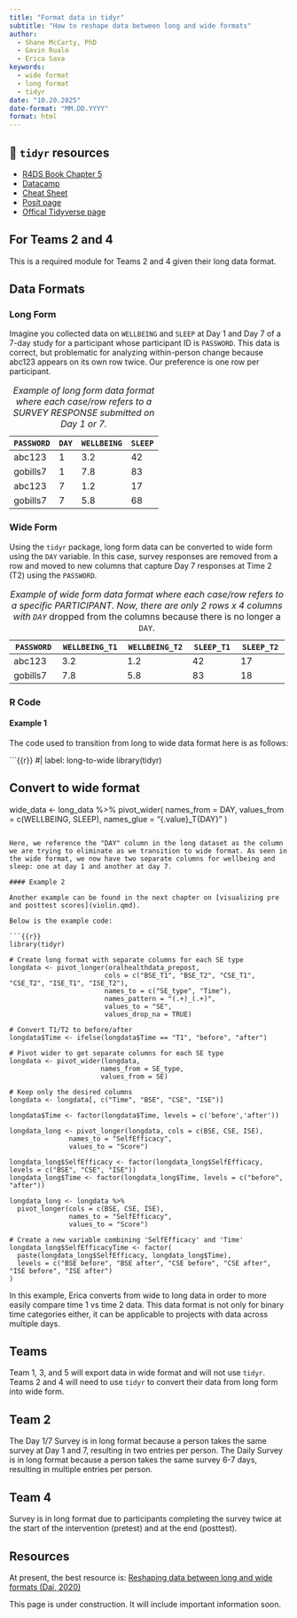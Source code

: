 ```yaml
---
title: "Format data in tidyr"
subtitle: "How to reshape data between long and wide formats"
author: 
  - Shane McCarty, PhD
  - Gavin Rualo
  - Erica Sava
keywords: 
  - wide format
  - long format
  - tidyr
date: "10.20.2025"
date-format: "MM.DD.YYYY"
format: html
---
```


::: callout-tip
## 📖 `tidyr` resources

-   [R4DS Book Chapter 5](https://r4ds.hadley.nz/data-tidy.html)
-   [Datacamp](https://www.datacamp.com/courses/reshaping-data-with-tidyr)
-   [Cheat Sheet](https://rstudio.github.io/cheatsheets/tidyr.pdf)
-   [Posit page](https://rstudio.github.io/cheatsheets/html/tidyr.html)
-   [Offical Tidyverse page](https://tidyr.tidyverse.org/)
:::

::: {.callout-important appearance="simple"}
## For Teams 2 and 4

This is a required module for Teams 2 and 4 given their long data format.
:::

## Data Formats

### Long Form

Imagine you collected data on `WELLBEING` and `SLEEP` at Day 1 and Day 7 of a 7-day study for a participant whose participant ID is `PASSWORD`. This data is correct, but problematic for analyzing within-person change because abc123 appears on its own row twice. Our preference is one row per participant.

| `PASSWORD` | `DAY` | `WELLBEING` | `SLEEP` |
|------------|-------|-------------|---------|
| abc123     | 1     | 3.2         | 42      |
| gobills7   | 1     | 7.8         | 83      |
| abc123     | 7     | 1.2         | 17      |
| gobills7   | 7     | 5.8         | 68      |

: *Example of long form data format where each case/row refers to a SURVEY RESPONSE submitted on Day 1 or 7.*

### Wide Form

Using the `tidyr` package, long form data can be converted to wide form using the `DAY` variable. In this case, survey responses are removed from a row and moved to new columns that capture Day 7 responses at Time 2 (T2) using the `PASSWORD`.

| `PASSWORD` | `WELLBEING_T1` | `WELLBEING_T2` | `SLEEP_T1` | `SLEEP_T2` |
|------------|----------------|----------------|------------|------------|
| abc123     | 3.2            | 1.2            | 42         | 17         |
| gobills7   | 7.8            | 5.8            | 83         | 18         |

: *Example of wide form data format where each case/row refers to a specific PARTICIPANT. Now, there are only 2 rows x 4 columns with `DAY`* dropped from the columns because there is no longer a `DAY`.

### R Code


#### Example 1


The code used to transition from long to wide data format here is as follows:

```{{r}}
#| label: long-to-wide
library(tidyr)

## Convert to wide format
wide_data <- long_data %>%
  pivot_wider(
    names_from = DAY,
    values_from = c(WELLBEING, SLEEP), 
    names_glue = "{.value}_T{DAY}" 
  )
```

Here, we reference the "DAY" column in the long dataset as the column we are trying to eliminate as we transition to wide format. As seen in the wide format, we now have two separate columns for wellbeing and sleep: one at day 1 and another at day 7.

#### Example 2

Another example can be found in the next chapter on [visualizing pre and posttest scores](violin.qmd). 

Below is the example code:

```{{r}}
library(tidyr)

# Create long format with separate columns for each SE type
longdata <- pivot_longer(oralhealthdata_prepost,
                        cols = c("BSE_T1", "BSE_T2", "CSE_T1", "CSE_T2", "ISE_T1", "ISE_T2"),
                        names_to = c("SE_type", "Time"),
                        names_pattern = "(.+)_(.+)",
                        values_to = "SE",
                        values_drop_na = TRUE)

# Convert T1/T2 to before/after
longdata$Time <- ifelse(longdata$Time == "T1", "before", "after")

# Pivot wider to get separate columns for each SE type
longdata <- pivot_wider(longdata,
                       names_from = SE_type,
                       values_from = SE)

# Keep only the desired columns
longdata <- longdata[, c("Time", "BSE", "CSE", "ISE")]

longdata$Time <- factor(longdata$Time, levels = c('before','after'))

longdata_long <- pivot_longer(longdata, cols = c(BSE, CSE, ISE), 
               names_to = "SelfEfficacy", 
               values_to = "Score")

longdata_long$SelfEfficacy <- factor(longdata_long$SelfEfficacy, levels = c("BSE", "CSE", "ISE"))
longdata_long$Time <- factor(longdata_long$Time, levels = c("before", "after"))

longdata_long <- longdata %>%
  pivot_longer(cols = c(BSE, CSE, ISE), 
               names_to = "SelfEfficacy", 
               values_to = "Score")

# Create a new variable combining 'SelfEfficacy' and 'Time'
longdata_long$SelfEfficacyTime <- factor(
  paste(longdata_long$SelfEfficacy, longdata_long$Time),
  levels = c("BSE before", "BSE after", "CSE before", "CSE after", "ISE before", "ISE after")
)

```

In this example, Erica converts from wide to long data in order to more easily compare time 1 vs time 2 data. This data format is not only for binary time categories either, it can be applicable to projects with data across multiple days.

## Teams

Team 1, 3, and 5 will export data in wide format and will not use `tidyr`. Teams 2 and 4 will need to use `tidyr` to convert their data from long form into wide form.

::: {.callout-note collapse="true"}
## Team 2

The Day 1/7 Survey is in long format because a person takes the same survey at Day 1 and 7, resulting in two entries per person. The Daily Survey is in long format because a person takes the same survey 6-7 days, resulting in multiple entries per person.
:::

::: {.callout-note collapse="true"}
## Team 4

Survey is in long format due to participants completing the survey twice at the start of the intervention (pretest) and at the end (posttest).
:::

## Resources

At present, the best resource is: [Reshaping data between long and wide formats (Dai, 2020)](https://shanghai.hosting.nyu.edu/data/r/reshaping.html)

::: callout-warning
This page is under construction. It will include important information soon.
:::
